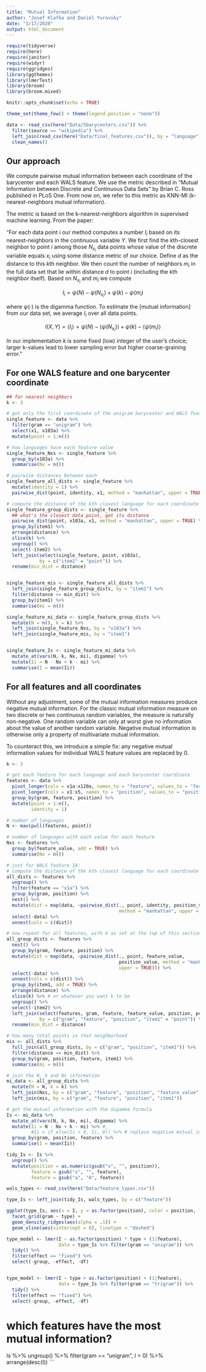 ```yaml
---
title: "Mutual Information"
author: "Josef Klafka and Daniel Yurovsky"
date: "3/17/2020"
output: html_document
---
```


```r
require(tidyverse)
require(here)
require(janitor)
require(widyr)
require(ggridges)
library(ggthemes)
library(lmerTest)
library(broom)
library(broom.mixed)

knitr::opts_chunk$set(echo = TRUE)

theme_set(theme_few() + theme(legend.position = "none"))
```

```r
data <- read_csv(here("Data/5barycenters.csv")) %>%
  filter(source == "wikipedia") %>%
  left_join(read_csv(here("Data/final_features.csv")), by = "language") %>%
  clean_names()
```

## Our approach

We compute pairwise mutual information between each coordinate of the barycenter and each WALS feature. We use the metric described in "Mutual Information between Discrete and Continuous Data Sets" by Brian C. Ross published in PLoS One. From now on, we refer to this metric as KNN-MI (k-nearest-neighbors mutual information).

The metric is based on the k-nearest-neighbors algorithm in supervised machine learning. From the paper:

"For each data point i our method computes a number $I_i$ based on its nearest-neighbors in the continuous variable $Y$. We first find the $k$th-closest neighbor to point $i$ among those $N_{x_i}$ data points whose value of the discrete variable equals $x_i$ using some distance metric of our choice. Define $d$ as the distance to this $k$th neighbor. We then count the number of neighbors $m_i$ in the full data set that lie within distance $d$ to point $i$ (including the kth neighbor itself). Based on $N_{x_i}$ and $m_i$ we compute

$$I_i = \psi(N) - \psi(N_{x_i}) + \psi(k) - \psi(m_i)$$

where $\psi(\cdot)$ is the digamma function. To estimate the [mutual information] from
our data set, we average $I_i$ over all data points.

$$I(X, Y) = \langle I_i \rangle = \psi(N) - \langle\psi(N_{x_i})\rangle + \psi(k) - \langle\psi(m_i)\rangle$$

In our implementation $k$ is some fixed (low) integer of the user’s choice; larger k-values lead to lower sampling error but higher coarse-graining error."

## For one WALS feature and one barycenter coordinate

```r
## for nearest neighbors
k <- 3

# get only the first coordinate of the unigram barycenter and WALS feature x103a
single_feature <- data %>%
  filter(gram == "unigram") %>%
  select(x1, x103a) %>%
  mutate(point = 1:n())

# how languages have each feature value
single_feature_Nxs <- single_feature %>%
  group_by(x103a) %>%
  summarise(Nx = n())

# pairwise distances between each
single_feature_all_dists <- single_feature %>%
  mutate(identity = 1) %>%
  pairwise_dist(point, identity, x1, method = "manhattan", upper = TRUE)

# compute the distance of the kth closest language for each coordinate with the same feature value
single_feature_group_dists <- single_feature %>%
  ## what's the closest data point, get its distance
  pairwise_dist(point, x103a, x1, method = "manhattan", upper = TRUE) %>%
  group_by(item1) %>%
  arrange(distance) %>%
  slice(k) %>%
  ungroup() %>%
  select(-item2) %>%
  left_join(select(single_feature, point, x103a),
            by = c("item1" = "point")) %>%
  rename(min_dist = distance)


single_feature_mis <- single_feature_all_dists %>%
  left_join(single_feature_group_dists, by = "item1") %>%
  filter(distance <= min_dist) %>%
  group_by(item1) %>%
  summarise(mi = n())

single_feature_mi_data <- single_feature_group_dists %>%
  mutate(N = n(), k = k) %>%
  left_join(single_feature_Nxs, by = "x103a") %>%
  left_join(single_feature_mis, by = "item1")


single_feature_Is <- single_feature_mi_data %>%
  mutate_at(vars(N, k, Nx, mi), digamma) %>%
  mutate(Ii = N - Nx + k - mi) %>%
  summarise(I = mean(Ii))

```

## For all features and all coordinates

Without any adjustment, some of the mutual information measures produce negative mutual information. For the classic mutual information measure on two discrete or two continuous random variables, the measure is naturally non-negative. One random variable can only at worst give no information about the value of another random variable. Negative mutual information is otherwise only a property of multivariate mutual information. 

To counteract this, we introduce a simple fix: any negative mutual information values for individual WALS feature values are replaced by $0$. 

```r
k <- 3

# get each feature for each language and each barycenter coordinate
features <- data %>%
  pivot_longer(cols = x1a:x120a, names_to = "feature", values_to = "feature_value") %>%
  pivot_longer(cols = x1:x5, names_to = "position", values_to = "position_value") %>%
  group_by(gram, feature, position) %>%
  mutate(point = 1:n(),
         identity = 1)

# number of languages
N <- max(pull(features, point))

# number of languages with each value for each feature
Nxs <- features %>%
  group_by(feature_value, add = TRUE) %>%
  summarise(Nx = n())

# just for WALS feature 1A:
# compute the distance of the kth closest language for each coordinate with the same feature value
all_dists <- features %>%
  ungroup() %>%
  filter(feature == "x1a") %>%
  group_by(gram, position) %>%
  nest() %>%
  mutate(dist = map(data, ~pairwise_dist(., point, identity, position_value,
                                         method = "manhattan", upper = TRUE))) %>%
  select(-data) %>%
  unnest(cols = c(dist))

# now repeat for all features, with k as set at the top of this section
all_group_dists <- features %>%
  nest() %>%
  group_by(gram, feature, position) %>%
  mutate(dist = map(data, ~pairwise_dist(., point, feature_value,
                                         position_value, method = "manhattan",
                                         upper = TRUE))) %>%
  select(-data) %>%
  unnest(cols = c(dist)) %>%
  group_by(item1, add = TRUE) %>%
  arrange(distance) %>%
  slice(k) %>% # or whatever you want k to be
  ungroup() %>%
  select(-item2) %>%
  left_join(select(features, gram, feature, feature_value, position, point),
            by = c("gram", "feature", "position", "item1" = "point")) %>%
  rename(min_dist = distance)

# how many total points in that neighborhood
mis <- all_dists %>%
  full_join(all_group_dists, by = c("gram", "position", "item1")) %>%
  filter(distance <= min_dist) %>%
  group_by(gram, position, feature, item1) %>%
  summarise(mi = n())

# join the N, k and Nx information
mi_data <- all_group_dists %>%
  mutate(N = N, k = k) %>%
  left_join(Nxs, by = c("gram", "feature", "position", "feature_value")) %>%
  left_join(mis, by = c("gram", "feature", "position", "item1"))

# get the mutual information with the digamma formula
Is <- mi_data %>%
  mutate_at(vars(N, k, Nx, mi), digamma) %>%
  mutate(Ii = N - Nx + k - mi) %>% #,
         #Ii = if_else(Ii > 0, Ii, 0)) %>% # replace negative mutual information with 0
  group_by(gram, position, feature) %>%
  summarise(I = mean(Ii))
```

```r
tidy_Is <- Is %>%
  ungroup() %>%
  mutate(position = as.numeric(gsub("x", "", position)),
         feature = gsub("x", "", feature),
         feature = gsub("a", "A", feature))

wals_types <- read_csv(here("Data/feature_types.csv"))

type_Is <- left_join(tidy_Is, wals_types, by = c("feature"))

ggplot(type_Is, aes(x = I, y = as.factor(position), color = position, fill = position)) + 
  facet_grid(gram ~ type) + 
  geom_density_ridges(aes(alpha = .1)) + 
  geom_vline(aes(xintercept = 0), linetype = "dashed")

type_model <- lmer(I ~ as.factor(position) * type + (1|feature),
                   data = type_Is %>% filter(gram == "unigram")) %>%
  tidy() %>%
  filter(effect == "fixed") %>%
  select(-group, -effect, -df)


type_model <- lmer(I ~ type + as.factor(position) + (1|feature),
                   data = type_Is %>% filter(gram == "trigram")) %>%
  tidy() %>%
  filter(effect == "fixed") %>%
  select(-group, -effect, -df)

```



# which features have the most mutual information?
Is %>% 
  ungroup() %>% 
  filter(gram == "unigram", I > 0) %>% 
  arrange(desc(I))
```
